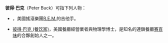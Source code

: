 '''彼得·巴克'''（Peter Buck）可指下列人物：
* {{link-en|彼得·巴克 (樂手)|Peter Buck}}，美國搖滾樂團[[R.E.M.|R.E.M.]]的吉他手。
* [[彼得·巴克_(餐饮家)|彼得·巴克 (餐饮家)]]，美國餐廳經營業者與物理學博士，是知名的連鎖餐廳[[赛百味|赛百味]]的合夥創始人之一。

{{Disambiguation|B|Cat=四字人名译名消歧义}}